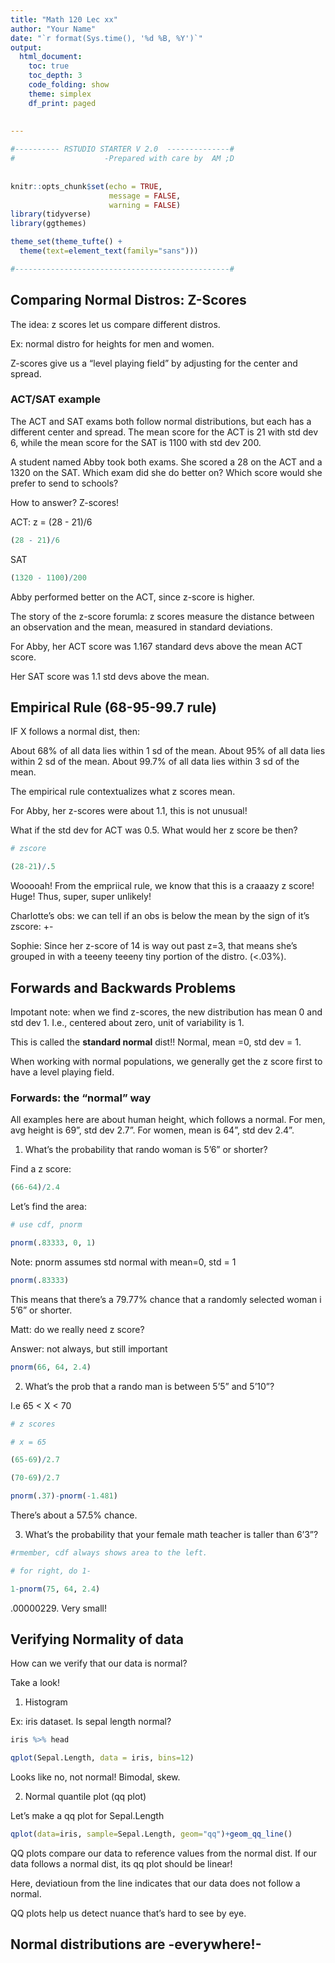 ```yaml
---
title: "Math 120 Lec xx"
author: "Your Name"
date: "`r format(Sys.time(), '%d %B, %Y')`"
output: 
  html_document:
    toc: true
    toc_depth: 3
    code_folding: show
    theme: simplex
    df_print: paged
  
  
---
```


```r

#---------- RSTUDIO STARTER V 2.0  --------------#
#                    -Prepared with care by  AM ;D
                
                                                                          
knitr::opts_chunk$set(echo = TRUE, 
                      message = FALSE, 
                      warning = FALSE)      
library(tidyverse)                
library(ggthemes)                    

theme_set(theme_tufte() +                                     
  theme(text=element_text(family="sans")))  

#------------------------------------------------#
```

## Comparing Normal Distros:  Z-Scores

The idea:  z scores let us compare different distros.

Ex: normal distro for heights for men and women.

Z-scores give us a "level playing field" by adjusting for the center and spread.


### ACT/SAT example

The ACT and SAT exams both follow normal distributions, but each has a different center and spread.  The mean score for the ACT is 21 with std dev 6, while the mean score for the SAT is 1100 with std dev 200.

A student named Abby took both exams.  She scored a 28 on the ACT and a 1320 on the SAT.  Which exam did she do better on?  Which score would she prefer to send to schools?

How to answer?  Z-scores!

ACT:  z = (28 - 21)/6

```r
(28 - 21)/6
```


SAT

```r
(1320 - 1100)/200
```

Abby performed better on the ACT, since z-score is higher.

The story of the z-score  forumla:  z scores measure the distance between an observation and the mean, measured in standard deviations.

For Abby, her ACT score was 1.167 standard devs above the mean ACT score.

Her SAT score was 1.1 std devs above the mean.


## Empirical Rule (68-95-99.7 rule)

IF X follows a normal dist, then:

About 68% of all data lies within 1 sd of the mean.
About 95% of all data lies within 2 sd of the mean.
About 99.7% of all data lies within 3 sd of the mean.

The empirical rule contextualizes what z scores mean.

For Abby, her z-scores were about 1.1, this is not unusual!

What if the std dev for ACT was 0.5.  What would her z score be then?

```r
# zscore

(28-21)/.5
```


Wooooah!  From the empriical rule, we know that this is a craaazy z score!  Huge!  Thus, super, super unlikely!

Charlotte's obs:  we can tell if an obs is below the mean by the sign of it's zscore:  +-

Sophie:  Since her z-score of 14 is way out past z=3, that means she's grouped in with a teeeny teeeny tiny portion of the distro.  (<.03%).



## Forwards and Backwards Problems

Impotant note:  when we find z-scores, the new distribution has mean 0 and std dev 1.  I.e., centered about zero, unit of variability is 1.

This is called the **standard normal** dist!!  Normal, mean =0, std dev = 1.

When working with normal populations, we generally get the z score first to have a level playing field.


### Forwards: the "normal" way
  
All examples here are about human height, which follows a normal.  For men, avg height is 69", std dev 2.7".  For women, mean is 64", std dev 2.4".

1) What's the probability that rando woman is 5'6" or shorter?

Find a z score:

```r
(66-64)/2.4

```

Let's find the area:

```r
# use cdf, pnorm

pnorm(.83333, 0, 1)


```

Note: pnorm assumes std normal with mean=0, std = 1

```r
pnorm(.83333)
```

This means that there's a 79.77% chance that a randomly selected woman i 5'6" or shorter.

Matt:  do we really need z score?

Answer:  not always, but still important

```r
pnorm(66, 64, 2.4)
```


2) What's the prob that a rando man is between 5'5" and 5'10"?

I.e 65 < X < 70


```r
# z scores

# x = 65

(65-69)/2.7
```

```r
(70-69)/2.7
```

```r
pnorm(.37)-pnorm(-1.481)
```

There's about a 57.5% chance.

3)  What's the probability that your female math teacher is taller than 6'3"?

```r
#rmember, cdf always shows area to the left.  

# for right, do 1-

1-pnorm(75, 64, 2.4)
```
  
.00000229.  Very small!

## Verifying Normality of data

How can we verify that our data is normal?

Take a look!

1) Histogram

Ex: iris dataset.  Is sepal length normal?

```r
iris %>% head
```


```r
qplot(Sepal.Length, data = iris, bins=12)
```

Looks like no, not normal!  Bimodal, skew.

2) Normal quantile plot (qq plot)

Let's make a qq plot for Sepal.Length

```r

qplot(data=iris, sample=Sepal.Length, geom="qq")+geom_qq_line()

```


QQ plots compare our data to reference values from the normal dist.  If our data follows a normal dist, its qq plot should be linear!

Here, deviatioun from the line indicates that our data does not follow a normal.

QQ plots help us detect nuance that's hard to see by eye.

## Normal distributions are -everywhere!-